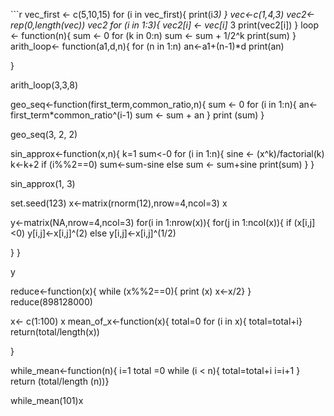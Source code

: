 
```r
vec_first <- c(5,10,15)
for (i in vec_first){
  print(i*3)
}
vec<-c(1,4,3)
vec2<-rep(0,length(vec))
vec2
for (i in 1:3){
  vec2[i] <- vec[i] *3
  print(vec2[i])
}
loop <- function(n){
  sum <- 0
  for (k in 0:n)
    sum <- sum + 1/2^k
  print(sum)
  }
arith_loop<- function(a1,d,n){
  for (n in 1:n)
    an<-a1+(n-1)*d
  print(an)
    
}
      
arith_loop(3,3,8)      

geo_seq<-function(first_term,common_ratio,n){
  sum <- 0
  for (i in 1:n){
    an<- first_term*common_ratio^(i-1)
    sum <- sum + an
  }
  print (sum)
}

geo_seq(3, 2, 2)

sin_approx<-function(x,n){
  k=1
  sum<-0
  for (i in 1:n){
    sine <- (x^k)/factorial(k)
    k<-k+2
    if (i%%2==0)
      sum<-sum-sine
    else 
      sum <- sum+sine
    print(sum)
  }
}

sin_approx(1, 3)

set.seed(123)
x<-matrix(rnorm(12),nrow=4,ncol=3)
x

y<-matrix(NA,nrow=4,ncol=3)
for(i in 1:nrow(x)){
  for(j in 1:ncol(x)){
    if (x[i,j]<0)
      y[i,j]<-x[i,j]^(2)
    else
      y[i,j]<-x[i,j]^(1/2)
    
    
  }
}

y

reduce<-function(x){
  while (x%%2==0){
    print (x)
    x<-x/2}
}
reduce(898128000)

x<- c(1:100)
x
mean_of_x<-function(x){
  total=0
  for (i in x){
    total=total+i}
  return(total/length(x))
    
}


while_mean<-function(n){
  i=1
  total =0
  while (i <  n){
    total=total+i
    i=i+1
  }
  return (total/length (n))}

while_mean(101)x





